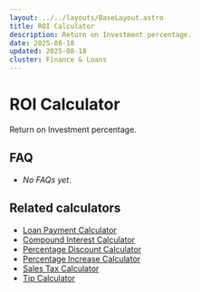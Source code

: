 ```yaml
---
layout: ../../layouts/BaseLayout.astro
title: ROI Calculator
description: Return on Investment percentage.
date: 2025-08-18
updated: 2025-08-18
cluster: Finance & Loans
---
```




# ROI Calculator

Return on Investment percentage.

<Calculator schema={schema} />

## FAQ

- _No FAQs yet._

## Related calculators
- [Loan Payment Calculator](/calculators/loan-payment-calculator/)
- [Compound Interest Calculator](/calculators/compound-interest-calculator/)
- [Percentage Discount Calculator](/calculators/percentage-discount-calculator/)
- [Percentage Increase Calculator](/calculators/percentage-increase-calculator/)
- [Sales Tax Calculator](/calculators/sales-tax-calculator/)
- [Tip Calculator](/calculators/tip-calculator/)
